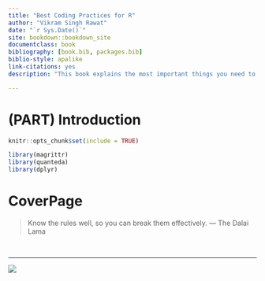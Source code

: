 ```yaml
--- 
title: "Best Coding Practices for R"
author: "Vikram Singh Rawat"
date: "`r Sys.Date()`"
site: bookdown::bookdown_site
documentclass: book
bibliography: [book.bib, packages.bib]
biblio-style: apalike
link-citations: yes
description: "This book explains the most important things you need to know while you are writing production level R code."

---
```


# (PART) Introduction {-}


```r

knitr::opts_chunk$set(include = TRUE)

library(magrittr)
library(quanteda)
library(dplyr)

```


# CoverPage {-}

> Know the rules well, so you can break them effectively. 
> --- The Dalai Lama

<br/>

***


![](figures/cover.png)